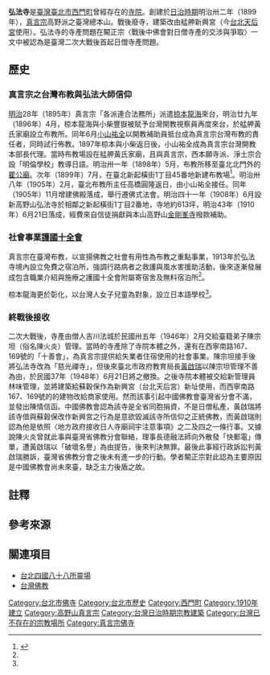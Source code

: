 {{日本寺院
| 名称 = 弘法寺
| 画像 =
| 所在地 = 臺灣臺北市西門町{{NoteTag|立寺當時的行政區劃是[[臺北廳|臺北廳]][[大加蚋堡|大加蚋堡]]臺北艋舺新起橫街一丁目二番地{{r|史}}。}}
| 位置 =
| 山号 = 新高野山
| 宗派 = [[真言宗|真言宗]][[高野山真言宗|高野派]]
| 本尊 =
| 創建年 = 1910年
| 開基 = [[小山祐全|小山祐全]]
| 正式名 = 新高野山弘法寺
| 別称 = 
| 札所等 =
| 文化財 =
}}
'''弘法寺'''是[[臺灣|臺灣]][[臺北市_(州轄市)|臺北市]][[西門町|西門町]]曾經存在的[[寺院|寺院]]。創建於[[台灣日治時期|日治時期]]明治卅二年（1899年）{{r|史}}，[[真言宗|真言宗]]高野派之臺灣總本山。戰後廢寺，建築改由艋舺新興宮（今[[台北天后宮|台北天后宮]]使用）。弘法寺的寺產問題在闞正宗〈戰後中佛會對日僧寺產的交涉與爭取〉一文中被認為是臺灣二次大戰後首起日僧寺產問題{{r|佛殖|page=360}}。


== 歷史 ==
===真言宗之台灣布教與弘法大師信仰===
[[明治|明治]]28年（1895年）真言宗「各派連合法務所」派遣[[椋本龍海|椋本龍海]]來台，明治廿九年（1896年）4月，椋本龍海與小柴豐嶽被賦予台灣開教視察員再度來台，於艋舺黃氏家廟設立布教所。同年6月[[小山祐全|小山祐全]]以開教補助員抵台成為真言宗台灣布教的責任者，同時試行佈教{{r|史}}{{r|佛殖|page=360}}。1897年椋本與小柴返日後，小山祐全成為真言宗台灣開教本部長代理。當時布教場設在艋舺黃氏家廟，且與真言宗，西本願寺派、淨土宗合設「明倫學校」教導日語{{r|史}}{{r|佛殖|page=360}}。明治卅一年（1898年）5月，布教所移至臺北北門外的[[瞿公真人廟|瞿公廟]]{{r|史}}。次年（1899年）7月，在臺北新起橫街1丁目45番地新建布教場{{r|史}}{{r|佛殖|page=360}}<ref name=中川未来>{{Cite web |url=http://iyokan.lib.ehime-u.ac.jp/dspace/bitstream/iyokan/4979/1/shikokuhenro_no1-43.pdf |title=中川未来《植民地台湾の四国八十八ヶ所写し霊場》愛媛大学法文学部附属四国遍路・世界の巡礼研究センター，2016年3月25日 |access-date=2018-07-04 |archive-url=https://web.archive.org/web/20180704153337/http://iyokan.lib.ehime-u.ac.jp/dspace/bitstream/iyokan/4979/1/shikokuhenro_no1-43.pdf |archive-date=2018-07-04 |dead-url=yes }}</ref>。明治卅八年（1905年）2月，臺北布教所主任高橋圓隆返日，由小山祐全接任{{r|史}}。同年（1905年）11月增建佛殿落成，舉行遷佛式法會{{r|史}}。明治四十一年（1908年）6月設新高野山弘法寺於相鄰之新起橫街1丁目2番地，寺地約613坪，明治43年（1910年）6月21日落成，經費來自信徒捐獻與本山高野山[[金剛峯寺|金剛峯寺]]撥款補助{{r|史}}{{r|佛殖|page=360、361}}。
===社會事業[[護國十全會|護國十全會]]===
真言宗在臺灣布教，以宣揚佛教之社會有用性為布教之重點事業，1913年於弘法寺境內設立免費之宿泊所，強調行路病者之救護與風水害援助活動，後來逐漸發展成包含職業介紹與施療之護國十全會附屬寄宿舍及無料宿泊所<ref name=中川未来/>。

椋本龍海更於彰化，以台灣人女子兒童為對象，設立日本語學校<ref name=中川未来/>。
===終戰後接收===
二次大戰後，寺產由僧人吉川法城於民國卅五年（1946年）2月交給臺籍弟子陳宗坦（俗名陳火炎）管理{{r|史}}{{r|佛殖|page=361}}。當時的寺產除了寺院本體之外，還有在西寧南路167、169號的「十善會」，為真言宗提供給失業者住宿使用的社會事業{{r|史}}{{r|佛殖|page=361}}。陳宗坦接手後將弘法寺改為「慈光禪寺」，但後來臺北市政府教育局長[[黃啟瑞|黃啟瑞]]以陳宗坦管理不善為由，於民國37年（1948年）6月21日將之撤換{{r|史}}{{r|佛殖|page=361}}。之後寺院本體被交給新管理員林味管理，並將建築給蘇穀保作為新興宮（台北天后宮）新址使用，而西寧南路167、169號的的建物改給商家使用{{r|史}}{{r|佛殖|page=361}}。然而該事引起中國佛教會臺灣省分會不滿，並發出陳情信函{{r|史}}{{r|佛殖|page=361}}。中國佛教會認為該寺是全省同胞捐資，不是日僧私產，黃啟瑞將該寺借與蘇穀保改作新興宮之行為是意欲毀滅該寺所信仰之正統佛教，而黃啟瑞則認為他是依照〈地方政府接收日人寺廟祠宇注意事項》之二及四之一條行事{{r|佛殖|page=361、362}}。又據說陳火炎曾就此事與臺灣省佛教分會聯絡，理事長德融法師向外散發「快郵電」傳單，遭黃啟瑞以「破壞名譽」為由提告，後來判決無罪{{r|佛殖|page=362}}。最後此事經行政訴訟判黃啟瑞勝訴{{r|史}}，臺灣省佛教分會之後未有進一步的行動{{r|佛殖|page=362}}。學者闞正宗對此認為主要原因是中國佛教會尚未來臺，缺乏主力後盾之故{{r|佛殖|page=362}}。

== 註釋 ==
{{NoteFoot}}

== 參考來源 ==
{{reflist|refs=
<ref name="史">{{cite book|author=王世燁、許嘉文 |title=《台北天后宮的歷史》 |publisher=台北天后宮管理委員會 |isbn=978-986-81193-2-1 |date=2011-04-25 |pages=頁45─50}}</ref>
<ref name="佛殖">{{cite book|author=闞正宗 |title=《臺灣佛教的殖民與後殖民》 |chapter=〈戰後中佛會對日僧寺產的交涉與爭取〉 |publisher=博揚文化 |isbn=978-986-5757-15-1 |date=2014-06 }}</ref>
}}

== 關連項目 ==
*[[台北四國八十八所靈場|台北四國八十八所靈場]]
*[[台灣佛教|台灣佛教]]


[[Category:台北市佛寺|Category:台北市佛寺]]
[[Category:台北市歷史|Category:台北市歷史]]
[[Category:西門町|Category:西門町]]
[[Category:1910年建立|Category:1910年建立]]
[[Category:高野山真言宗|Category:高野山真言宗]]
[[Category:台灣日治時期宗教建築|Category:台灣日治時期宗教建築]]
[[Category:台灣已不存在的宗教場所|Category:台灣已不存在的宗教場所]]
[[Category:真言宗佛寺|Category:真言宗佛寺]]